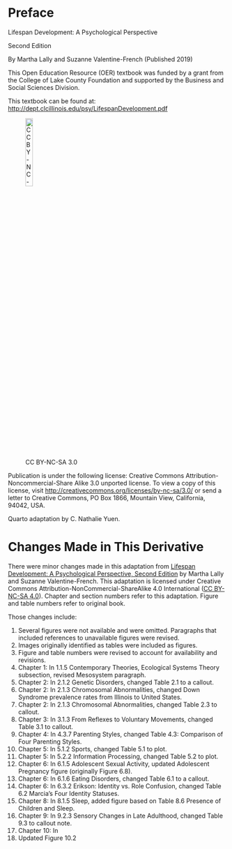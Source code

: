 # Preface {.unnumbered}

Lifespan Development: A Psychological Perspective

Second Edition

By Martha Lally and Suzanne Valentine-French (Published 2019)

This Open Education Resource (OER) textbook was funded by a grant from the College of Lake County Foundation and supported by the Business and Social Sciences Division.

This textbook can be found at: <http://dept.clcillinois.edu/psy/LifespanDevelopment.pdf>

![CC BY-NC-SA 3.0](https://mirrors.creativecommons.org/presskit/buttons/88x31/png/by-nc-sa.png){#fig-cc-license fig-align="left" width="20%"}

Publication is under the following license: Creative Commons Attribution-Noncommercial-Share Alike 3.0 unported license. To view a copy of this license, visit <http://creativecommons.org/licenses/by-nc-sa/3.0/> or send a letter to Creative Commons, PO Box 1866, Mountain View, California, 94042, USA.

Quarto adaptation by C. Nathalie Yuen.

# Changes Made in This Derivative {.unnumbered}

There were minor changes made in this adaptation from [Lifespan Development: A Psychological Perspective, Second Edition](http://dept.clcillinois.edu/psy/LifespanDevelopment.pdf) by Martha Lally and Suzanne Valentine-French. This adaptation is licensed under Creative Commons Attribution-NonCommercial-ShareAlike 4.0 International ([CC BY-NC-SA 4.0](https://creativecommons.org/licenses/by-nc-sa/4.0/)). Chapter and section numbers refer to this adaptation. Figure and table numbers refer to original book.

Those changes include:

1.  Several figures were not available and were omitted. Paragraphs that included references to unavailable figures were revised.
2.  Images originally identified as tables were included as figures.
3.  Figure and table numbers were revised to account for availability and revisions.
4.  Chapter 1: In 1.1.5 Contemporary Theories, Ecological Systems Theory subsection, revised Mesosystem paragraph.
5.  Chapter 2: In 2.1.2 Genetic Disorders, changed Table 2.1 to a callout.
6.  Chapter 2: In 2.1.3 Chromosomal Abnormalities, changed Down Syndrome prevalence rates from Illinois to United States.
7.  Chapter 2: In 2.1.3 Chromosomal Abnormalities, changed Table 2.3 to callout.
8.  Chapter 3: In 3.1.3 From Reflexes to Voluntary Movements, changed Table 3.1 to callout.
9.  Chapter 4: In 4.3.7 Parenting Styles, changed Table 4.3: Comparison of Four Parenting Styles.
10. Chapter 5: In 5.1.2 Sports, changed Table 5.1 to plot.
11. Chapter 5: In 5.2.2 Information Processing, changed Table 5.2 to plot.
12. Chapter 6: In 6.1.5 Adolescent Sexual Activity, updated Adolescent Pregnancy figure (originally Figure 6.8).
13. Chapter 6: In 6.1.6 Eating Disorders, changed Table 6.1 to a callout.
14. Chapter 6: In 6.3.2 Erikson: Identity vs. Role Confusion, changed Table 6.2 Marcia's Four Identity Statuses.
15. Chapter 8: In 8.1.5 Sleep, added figure based on Table 8.6 Presence of Children and Sleep.
16. Chapter 9: In 9.2.3 Sensory Changes in Late Adulthood, changed Table 9.3 to callout note.
17. Chapter 10: In
18. Updated Figure 10.2

```{=html}
<!--
* The section headings were revised to remove duplicated section headings.
* Several figures were not available and were omitted.
* The figure numbers were revised to account for any unavailable figures.
-->
```

